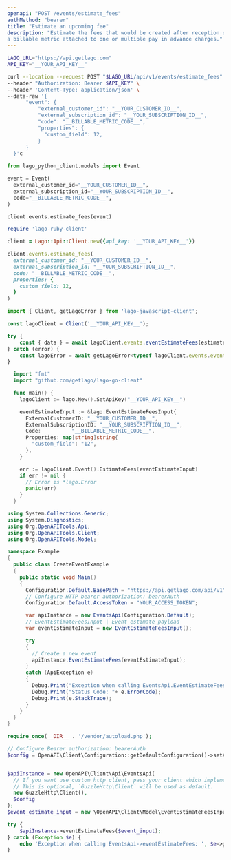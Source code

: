 ```yaml
---
openapi: "POST /events/estimate_fees"
authMethod: "bearer"
title: "Estimate an upcoming fee"
description: "Estimate the fees that would be created after reception of an event for 
a billable metric attached to one or multiple pay in advance charges."
---
```


<RequestExample>

```bash cURL
LAGO_URL="https://api.getlago.com"
API_KEY="__YOUR_API_KEY__"

curl --location --request POST "$LAGO_URL/api/v1/events/estimate_fees" \
--header "Authorization: Bearer $API_KEY" \
--header 'Content-Type: application/json' \
--data-raw '{
      "event": {
          "external_customer_id": "__YOUR_CUSTOMER_ID__",
          "external_subscription_id": "__YOUR_SUBSCRIPTION_ID__",
          "code": "__BILLABLE_METRIC_CODE__",
          "properties": {
            "custom_field": 12,
          }
      }
  }'c
```

```python Python
from lago_python_client.models import Event

event = Event(
  external_customer_id="__YOUR_CUSTOMER_ID__",
  external_subscription_id="__YOUR_SUBSCRIPTION_ID__",
  code="__BILLABLE_METRIC_CODE__",
)

client.events.estimate_fees(event)
```

```ruby Ruby
require 'lago-ruby-client'

client = Lago::Api::Client.new({api_key: '__YOUR_API_KEY__'})

client.events.estimate_fees(
  external_customer_id: "__YOUR_CUSTOMER_ID__",
  external_subscription_id: "__YOUR_SUBSCRIPTION_ID__",
  code: "__BILLABLE_METRIC_CODE__",
  properties: {
    custom_field: 12,
  }
)
```

```js Javascript
import { Client, getLagoError } from 'lago-javascript-client';

const lagoClient = Client('__YOUR_API_KEY__');

try {
    const { data } = await lagoClient.events.eventEstimateFees(estimateEvent);
} catch (error) {
    const lagoError = await getLagoError<typeof lagoClient.events.eventEstimateFees>(error);
}
```

```go Go
  import "fmt"
  import "github.com/getlago/lago-go-client"

  func main() {
    lagoClient := lago.New().SetApiKey("__YOUR_API_KEY__")

    eventEstimateInput := &lago.EventEstimateFeesInput{
      ExternalCustomerID: "__YOUR_CUSTOMER_ID__",
      ExternalSubscriptionID: "__YOUR_SUBSCRIPTION_ID__",
      Code:          "__BILLABLE_METRIC_CODE__",
      Properties: map[string]string{
        "custom_field": "12",
      },
    }

    err := lagoClient.Event().EstimateFees(eventEstimateInput)
    if err != nil {
      // Error is *lago.Error
      panic(err)
    }
  }
```

```csharp C#
using System.Collections.Generic;
using System.Diagnostics;
using Org.OpenAPITools.Api;
using Org.OpenAPITools.Client;
using Org.OpenAPITools.Model;

namespace Example
{
  public class CreateEventExample
  {
    public static void Main()
    {
      Configuration.Default.BasePath = "https://api.getlago.com/api/v1";
      // Configure HTTP bearer authorization: bearerAuth
      Configuration.Default.AccessToken = "YOUR_ACCESS_TOKEN";

      var apiInstance = new EventsApi(Configuration.Default);
      // EventEstimateFeesInput | Event estimate payload
      var eventEstimateInput = new EventEstimateFeesInput();

      try
      {
        // Create a new event
        apiInstance.EventEstimateFees(eventEstimateInput);
      }
      catch (ApiException e)
      {
        Debug.Print("Exception when calling EventsApi.EventEstimateFees: " + e.Message );
        Debug.Print("Status Code: "+ e.ErrorCode);
        Debug.Print(e.StackTrace);
      }
    }
  }
}
```

```php PHP
require_once(__DIR__ . '/vendor/autoload.php');

// Configure Bearer authorization: bearerAuth
$config = OpenAPI\Client\Configuration::getDefaultConfiguration()->setAccessToken('YOUR_ACCESS_TOKEN');


$apiInstance = new OpenAPI\Client\Api\EventsApi(
  // If you want use custom http client, pass your client which implements `GuzzleHttp\ClientInterface`.
  // This is optional, `GuzzleHttp\Client` will be used as default.
  new GuzzleHttp\Client(),
  $config
);
$event_estimate_input = new \OpenAPI\Client\Model\EventEstimateFeesInput(); // \OpenAPI\Client\Model\EventEstimateFeesInput | Event estimage fees payload

try {
    $apiInstance->eventEstimateFees($event_input);
} catch (Exception $e) {
    echo 'Exception when calling EventsApi->eventEstimateFees: ', $e->getMessage(), PHP_EOL;
}
```

</RequestExample>

